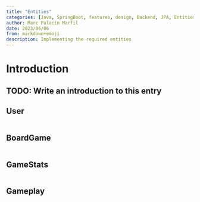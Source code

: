 ```yaml
---
title: "Entities"
categories: [Java, SpringBoot, features, design, Backend, JPA, Entities]
author: Marc Palacín Marfil
date: 2023/06/06
from: markdown+emoji
description: Implementing the required entities
---
```


# Introduction

:::{.callout-warning}
## TODO: Write an introduction to this entry
:::

## User

```.java
```

## BoardGame

```.java
```

## GameStats

```.java
```

## Gameplay

```.java
```